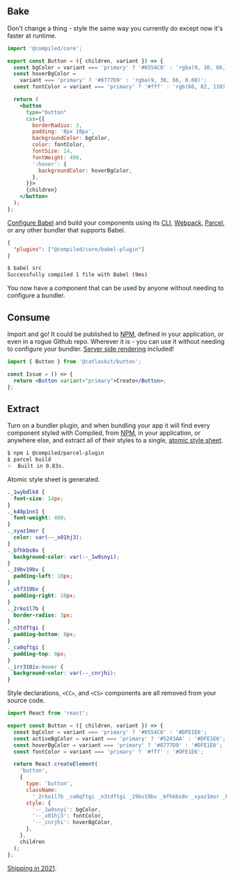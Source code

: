 ## Bake

Don't change a thing -
style the same way you currently do except now it's faster at runtime.

```jsx
import '@compiled/core';

export const Button = ({ children, variant }) => {
  const bgColor = variant === 'primary' ? '#6554C0' : 'rgba(9, 30, 66, 0.04)';
  const hoverBgColor =
    variant === 'primary' ? '#8777D9' : 'rgba(9, 30, 66, 0.08)';
  const fontColor = variant === 'primary' ? '#fff' : 'rgb(66, 82, 110)';

  return (
    <button
      type="button"
      css={{
        borderRadius: 3,
        padding: '8px 10px',
        backgroundColor: bgColor,
        color: fontColor,
        fontSize: 14,
        fontWeight: 400,
        ':hover': {
          backgroundColor: hoverBgColor,
        },
      }}>
      {children}
    </button>
  );
};
```

[Configure Babel](https://babeljs.io/docs/en/config-files) and build your components using its [CLI](https://babeljs.io/docs/en/babel-cli),
[Webpack](https://webpack.js.org/),
[Parcel](https://parceljs.org/),
or any other bundler that supports Babel.

```json
{
  "plugins": ["@compiled/core/babel-plugin"]
}
```

```bash
$ babel src
Successfully compiled 1 file with Babel (9ms)
```

You now have a component that can be used by anyone without needing to configure a bundler.

## Consume

Import and go!
It could be published to [NPM](https://npmjs.com/),
defined in your application,
or even in a rogue Github repo.
Wherever it is -
you can use it without needing to configure your bundler.
[Server side rendering](https://reactjs.org/docs/react-dom-server.html) included!

```jsx
import { Button } from '@catlaskit/button';

const Issue = () => {
  return <Button variant="primary">Create</Button>;
};
```

## Extract

Turn on a bundler plugin,
and when bundling your app it will find every component styled with Compiled,
from [NPM](https://npmjs.com/),
in your application,
or anywhere else,
and extract all of their styles to a single,
[atomic style sheet](https://css-tricks.com/lets-define-exactly-atomic-css/#longhand-shorthand).

```bash
$ npm i @compiled/parcel-plugin
$ parcel build
✨  Built in 0.83s.
```

Atomic style sheet is generated.

```css
._1wybdlk8 {
  font-size: 14px;
}
._k48p1nn1 {
  font-weight: 400;
}
._syaz1mor {
  color: var(--_x01hj3);
}
._bfhkbs0x {
  background-color: var(--_1w9snyi);
}
._19bv19bv {
  padding-left: 10px;
}
._u5f319bv {
  padding-right: 10px;
}
._2rko1l7b {
  border-radius: 3px;
}
._n3tdftgi {
  padding-bottom: 8px;
}
._ca0qftgi {
  padding-top: 8px;
}
._irr310iv:hover {
  background-color: var(--_cnrjhi);
}
```

Style declarations,
`<CC>`, and
`<CS>` components are all removed from your source code.

```jsx
import React from 'react';

export const Button = ({ children, variant }) => {
  const bgColor = variant === 'primary' ? '#6554C0' : '#DFE1E6';
  const activeBgColor = variant === 'primary' ? '#5243AA' : '#DFE1E6';
  const hoverBgColor = variant === 'primary' ? '#8777D9' : '#DFE1E6';
  const fontColor = variant === 'primary' ? '#fff' : '#DFE1E6';

  return React.createElement(
    'button',
    {
      type: 'button',
      className:
        '_2rko1l7b _ca0qftgi _n3tdftgi _19bv19bv _bfhkbs0x _syaz1mor _k48p1nn1 _1wybdlk8 _irr310iv',
      style: {
        '--_1w9snyi': bgColor,
        '--_x01hj3': fontColor,
        '--_cnrjhi': hoverBgColor,
      },
    },
    children
  );
};
```

[Shipping in 2021](https://github.com/atlassian-labs/compiled/issues/58).
